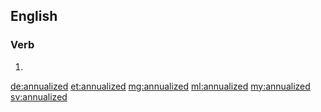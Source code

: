 ==English==

===Verb===
{{head|en|verb form}}

# {{en-past of|annualize}}

[[de:annualized]]
[[et:annualized]]
[[mg:annualized]]
[[ml:annualized]]
[[my:annualized]]
[[sv:annualized]]